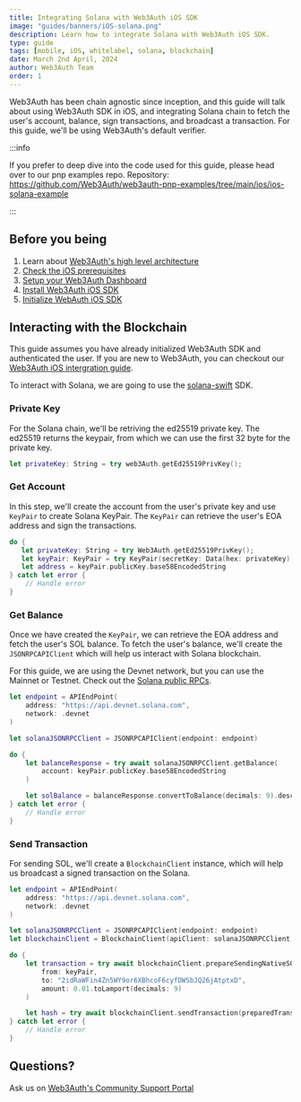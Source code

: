 ```yaml
---
title: Integrating Solana with Web3Auth iOS SDK
image: "guides/banners/iOS-solana.png"
description: Learn how to integrate Solana with Web3Auth iOS SDK.
type: guide
tags: [mobile, iOS, whitelabel, solana, blockchain]
date: March 2nd April, 2024
author: Web3Auth Team
order: 1
---
```



<SEO
  title="Integrating Solana with Web3Auth iOS SDK"
  description="Learn how to integrate Solana with Web3Auth iOS SDK"
  image="https://web3auth.io/docs/guides/banners/iOS-solana.png"
  slug="/guides/iOS-solana"
/>

Web3Auth has been chain agnostic since inception, and this guide will talk about using Web3Auth SDK
in iOS, and integrating Solana chain to fetch the user's account, balance, sign transactions, and
broadcast a transaction. For this guide, we'll be using Web3Auth's default verifier.

:::info

If you prefer to deep dive into the code used for this guide, please head over to our pnp examples
repo. Repository: https://github.com/Web3Auth/web3auth-pnp-examples/tree/main/ios/ios-solana-example

:::

## Before you being

1. Learn about [Web3Auth's high level architecture](/docs/how-web3auth-works.mdx)
2. [Check the iOS prerequisites](/docs/sdk/pnp/ios#requirements)
3. [Setup your Web3Auth Dashboard](/docs/dashboard-setup/projects-and-analytics.mdx)
4. [Install Web3Auth iOS SDK](/docs/sdk/pnp/ios/install.mdx)
5. [Initialize WebAuth iOS SDK](/docs/sdk/pnp/ios/initialize.mdx)

## Interacting with the Blockchain

This guide assumes you have already initialized Web3Auth SDK and authenticated the user. If you are
new to Web3Auth, you can checkout our [Web3Auth iOS intergration guide](/src/pages/guides/ios.mdx).

To interact with Solana, we are going to use the
[solana-swift](https://github.com/p2p-org/solana-swift) SDK.

### Private Key

For the Solana chain, we'll be retriving the ed25519 private key. The ed25519 returns the keypair,
from which we can use the first 32 byte for the private key.

```swift
let privateKey: String = try web3Auth.getEd25519PrivKey();
```

### Get Account

In this step, we'll create the account from the user's private key and use `KeyPair` to create
Solana KeyPair. The `KeyPair` can retrieve the user's EOA address and sign the transactions.

```swift title="Create KeyPair"
do {
   let privateKey: String = try Web3Auth.getEd25519PrivKey();
   let keyPair: KeyPair = try KeyPair(secretKey: Data(hex: privateKey))
   let address = keyPair.publicKey.base58EncodedString
} catch let error {
    // Handle error
}
```

### Get Balance

Once we have created the `KeyPair`, we can retrieve the EOA address and fetch the user's SOL
balance. To fetch the user's balance, we'll create the `JSONRPCAPIClient` which will help us
interact with Solana blockchain.

For this guide, we are using the Devnet network, but you can use the Mainnet or Testnet. Check out
the [Solana public RPCs](https://solana.com/rpc).

```swift title="Get SOL balance"
let endpoint = APIEndPoint(
    address: "https://api.devnet.solana.com",
    network: .devnet
)

let solanaJSONRPCClient = JSONRPCAPIClient(endpoint: endpoint)

do {
    let balanceResponse = try await solanaJSONRPCClient.getBalance(
        account: keyPair.publicKey.base58EncodedString
    )

    let solBalance = balanceResponse.convertToBalance(decimals: 9).description
} catch let error {
    // Handle error
}
```

### Send Transaction

For sending SOL, we'll create a `BlockchainClient` instance, which will help us broadcast a signed
transaction on the Solana.

```swift title="Send transaction"
let endpoint = APIEndPoint(
    address: "https://api.devnet.solana.com",
    network: .devnet
)

let solanaJSONRPCClient = JSONRPCAPIClient(endpoint: endpoint)
let blockchainClient = BlockchainClient(apiClient: solanaJSONRPCClient)

do {
    let transaction = try await blockchainClient.prepareSendingNativeSOL(
        from: keyPair,
        to: "2idRaWFin4Zn5WY9or6XBhcoF6cyfDWSbJQ26jAtptxD",
        amount: 0.01.toLamport(decimals: 9)
    )

    let hash = try await blockchainClient.sendTransaction(preparedTransaction: transaction)
} catch let error {
    // Handle error
}
```

## Questions?

Ask us on [Web3Auth's Community Support Portal](https://web3auth.io/community)
